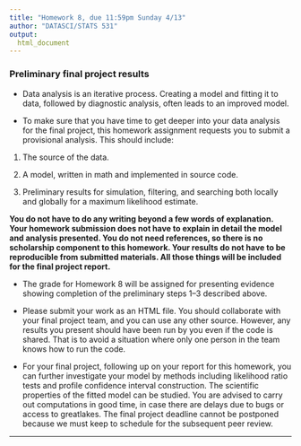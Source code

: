 ```yaml
---
title: "Homework 8, due 11:59pm Sunday 4/13"
author: "DATASCI/STATS 531"
output:
  html_document
---
```


### Preliminary final project results

* Data analysis is an iterative process. Creating a model and fitting it to data, followed by diagnostic analysis, often leads to an improved model.

* To make sure that you have time to get deeper into your data analysis for the final project, this homework assignment requests you to submit a provisional analysis. This should include:

1. The source of the data.

2. A model, written in math and implemented in source code.

3. Preliminary results for simulation, filtering, and searching both locally and globally for a maximum likelihood estimate.

**You do not have to do any writing beyond a few words of explanation. Your homework submission does not have to explain in detail the model and analysis presented. You do not need references, so there is no scholarship component to this homework. Your results do not have to be reproducible from submitted materials. All those things will be included for the final project report.**

* The grade for Homework 8 will be assigned for presenting evidence showing completion of the preliminary steps 1--3 described above.

* Please submit your work as an HTML file. You should collaborate with your final project team, and you can use any other source. However, any results you present should have been run by you even if the code is shared. That is to avoid a situation where only one person in the team knows how to run the code. 

* For your final project, following up on your report for this homework, you can further investigate your model by methods including likelihood ratio tests and profile confidence interval construction. The scientific properties of the fitted model can be studied. You are advised to carry out computations in good time, in case there are delays due to bugs or access to greatlakes. The final project deadline cannot be postponed because we must keep to schedule for the subsequent peer review. 

---------------




